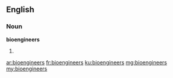 ==English==

===Noun===
'''bioengineers'''

# {{plural of|bioengineer}}

[[ar:bioengineers]]
[[fr:bioengineers]]
[[ku:bioengineers]]
[[mg:bioengineers]]
[[my:bioengineers]]